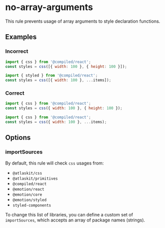 # no-array-arguments

This rule prevents usage of array arguments to style declaration functions.

## Examples

### Incorrect

```js
import { css } from '@compiled/react';
const styles = css([{ width: 100 }, { height: 100 }]);
```

```js
import { styled } from '@compiled/react';
const styles = css([{ width: 100 }, ...items]);
```

### Correct

```js
import { css } from '@compiled/react';
const styles = css({ width: 100 }, { height: 100 });
```

```js
import { css } from '@compiled/react';
const styles = css({ width: 100 }, ...items);
```

## Options

### importSources

By default, this rule will check `css` usages from:

- `@atlaskit/css`
- `@atlaskit/primitives`
- `@compiled/react`
- `@emotion/react`
- `@emotion/core`
- `@emotion/styled`
- `styled-components`

To change this list of libraries, you can define a custom set of `importSources`, which accepts an
array of package names (strings).
